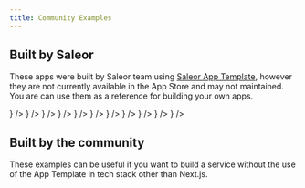 ```yaml
---
title: Community Examples
---
```



## Built by Saleor
These apps were built by Saleor team using [Saleor App Template](/developer/extending/apps/developing-apps/app-template.mdx), however they are not currently available in the App Store and may not maintained. You are can use them as a reference for building your own apps.

<div style={{ display: 'flex', gap: '1rem', flexWrap: 'wrap' }}>
    <CompactCard
        name="Invoicing"
        description="Example app for invoice generation directly in Saleor Dashboard."
        technology="Next.js"
        link="https://github.com/saleor/example-app-invoices"
        icon={<InvoiceIcon />}
    />
    <CompactCard
        name="Stripe"
        description="Example impelementation of Stripe integration using Transaction API."
        technology="Next.js"
        link="https://github.com/saleor/saleor-app-payment-stripe"
        icon={<StripeIcon />}
     />
    <CompactCard
        name="Klarna"
        description="Example impelementation of Klarna integration using Transaction API."
        technology="Next.js"
        link="https://github.com/saleor/saleor-app-payment-klarna"
        icon={<img src={KlarnaIcon} style={{padding: "2px"}} />}
    />
    <CompactCard
        name="Dummy Payment App"
        description="Bare bones app for testing Saleor Transaction API."
        technology="Next.js"
        link="https://github.com/saleor/dummy-payment-app"
        icon={<DummyPaymentIcon />}
    />
    <CompactCard
        name="Twilio Segment"
        description="This example app sends Saleor events to Twilio Segment."
        technology="Next.js"
        link="https://github.com/saleor/example-app-segment"
        icon={<SegmentIcon />}
    />
    <CompactCard
        name="Slack"
        description="Example app: connect Saleor to send Slack messages."
        technology="Next.js"
        link="https://github.com/saleor/example-slack-app"
        icon={<SlackIcon style={{padding: "2px"}} />}
    />
    <CompactCard
        name="Authorize.net"
        description="Example implementation of Authorize.net integration."
        technology="Next.js"
        link="https://github.com/saleor/saleor-app-payment-authorize.net"
        icon={<img src={AppTemplateIcon} style={{padding: "2px"}} />}
    />
    <CompactCard
        name="TaxJar"
        description="Example app: connect Saleor to calculate taxes with TaxJar."
        technology="Next.js"
        link="https://github.com/saleor/example-app-taxjar"
        icon={<TaxJarIcon style={{padding: "2px"}} />}
    />
    <CompactCard
        name="Checkout prices"
        description="Example app: set custom prices for checkout lines."
        technology="Next.js"
        link="https://github.com/saleor/saleor-app-checkout-prices"
        icon={<img src={AppTemplateIcon} style={{padding: "2px"}} />}
    />
    <CompactCard
        name="Mailchimp"
        description="Example app: create targeted campaigns using Mailchimp."
        technology="Next.js"
        link="https://github.com/saleor/example-app-crm/"
        icon={<CRMIcon style={{padding: "2px"}} />}
    />
    <CompactCard
        name="Sendgrid"
        description="Example app: connect Saleor to Sendgrid."
        technology="Next.js"
        link="https://github.com/saleor/example-app-sendgrid"
        icon={<SendgridIcon style={{padding: "2px"}} />}
    />
</div>


## Built by the community
These examples can be useful if you want to build a service without the use of the App Template in tech stack other than Next.js.
<div style={{ display: 'flex', gap: '1rem', flexWrap: 'wrap' }}>
    <CompactCard
        name="AWS Serverless"
        description="Implementation of a Saleor app using AWS Lambda"
        technology="Python"
        link="https://github.com/mirumee/serverless-saleor-app-example"
    />
    <CompactCard
        name="Python App Template"
        description="Boilerplate for building Saleor apps in Python"
        technology="Python"
        link="https://github.com/mirumee/saleor-app-framework-python"
    />
    <CompactCard
        name="Saleor App Rust Axum"
        description="A template for creating Saleor apps in Rust using axum, featuring HTMX."
        technology="Rust"
        link="https://github.com/cozyGalvinism/saleor-app-rust-axum"
    />
</div>

